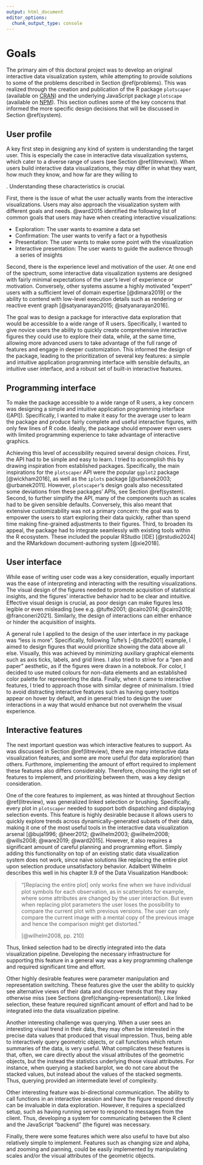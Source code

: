 ```yaml
---
output: html_document
editor_options: 
  chunk_output_type: console
---
```


# Goals {#goals}

The primary aim of this doctoral project was to develop an original interactive data visualization system, while attempting to provide solutions to some of the problems described in Section \@ref(problems). This was realized through the creation and publication of the R package `plotscaper` (available on [CRAN](https://cran.r-project.org/web/packages/plotscaper/index.html)) and the underlying JavaScript package `plotscape` (available on [NPM](https://www.npmjs.com/package/@abartonicek/plotscape)). This section outlines some of the key concerns that informed the more specific design decisions that will be discussed in Section \@ref(system).

## User profile

A key first step in designing any kind of system is understanding the target user. This is especially the case in interactive data visualization systems, which cater to a diverse range of users (see Section \@ref(litreview)). When users build interactive data visualizations, they may differ in what they want, how much they know, and how far are they willing to   

. Understanding these characteristics is crucial.

First, there is the issue of what the user actually wants from the interactive visualizations. Users may also approach the visualization system with different goals and needs. @ward2015 identified the following list of common goals that users may have when creating interactive visualizations:

- Exploration: The user wants to examine a data set
- Confirmation: The user wants to verify a fact or a hypothesis
- Presentation: The user wants to make some point with the visualization 
- Interactive presentation: The user wants to guide the audience through a series of insights

Second, there is the experience level and motivation of the user. At one end of the spectrum, some interactive data visualization systems are designed with fairly minimal expectations of the user's level of experience or motivation. Conversely, other systems assume a highly motivated "expert" users with a sufficient level of domain expertise [@dimara2019] or the ability to contend with low-level execution details such as rendering or reactive event graph [@satyanarayan2015; @satyanarayan2016]. 

The goal was to design a package for interactive data exploration that would be accessible to a wide range of R users. Specifically, I wanted to give novice users the ability to quickly create comprehensive interactive figures they could use to explore their data, while, at the same time, allowing more advanced users to take advantage of the full range of features and engage in deeper customization. This informed the design of the package, leading to the prioritization of several key features: a simple and intuitive application programming interface with sensible defaults, an intuitive user interface, and a robust set of built-in interactive features.

## Programming interface

To make the package accessible to a wide range of R users, a key concern was designing a simple and intuitive application programming interface ([API]). Specifically, I wanted to make it easy for the average user to learn the package and produce fairly complete and useful interactive figures, with only few lines of R code. Ideally, the package should empower even users with limited programming experience to take advantage of interactive graphics.

Achieving this level of accessibility required several design choices. First, the API had to be simple and easy to learn. I tried to accomplish this by drawing inspiration from established packages. Specifically, the main inspirations for the `plotscaper` API were the popular `ggplot2` package [@wickham2016], as well as the `iplots` package [@urbanek2003; @urbanek2011]. However, `plotscaper`'s design goals also necessitated some deviations from these packages' APIs, see Section \@ref(system). Second, to further simplify the API, many of the components such as scales had to be given sensible defaults. Conversely, this also meant that extensive customizability was not a primary concern: the goal was to empower the users to start exploring their data quickly, rather than spend time making fine-grained adjustments to their figures. Third, to broaden its appeal, the package had to integrate seamlessly with existing tools within the R ecosystem. These included the popular RStudio [IDE] [@rstudio2024] and the RMarkdown document-authoring system [@xie2018].    

## User interface

While ease of writing user code was a key consideration, equally important was the ease of interpreting and interacting with the resulting visualizations. The visual design of the figures needed to promote acquisition of statistical insights, and the figures' interactive behavior had to be clear and intuitive. Effective visual design is crucial, as poor design can make figures less legible or even misleading [see e.g. @tufte2001; @cairo2014; @cairo2019; @franconeri2021]. Similarly, the design of interactions can either enhance or hinder the acquisition of insights.

A general rule I applied to the design of the user interface in my package was "less is more". Specifically, following Tufte's [-@tufte2001] example, I aimed to design figures that would prioritize showing the data above all else. Visually, this was achieved by minimizing auxiliary graphical elements such as axis ticks, labels, and grid lines. I also tried to strive for a "pen and paper" aesthetic, as if the figures were drawn in a notebook. For color, I decided to use muted colours for non-data elements and an established color palette for representing the data. Finally, when it came to interactive features, I tried to approach those with similar degree of minimalism. I tried to avoid distracting interactive features such as having query tooltips appear on hover by default, and in general tried to design the user interactions in a way that would enhance but not overwhelm the visual experience.  

## Interactive features

The next important question was which interactive features to support. As was discussed in Section \@ref(litreview), there are many interactive data visualization features, and some are more useful (for data exploration) than others. Furthmore, implementing the amount of effort required to implement these features also differs considerably. Therefore, choosing the right set of features to implement, and prioritizing between them, was a key design consideration.

One of the core features to implement, as was hinted at throughout Section \@ref(litreview), was generalized linked selection or brushing. Specifically, every plot in `plotscaper` needed to support both dispatching and displaying selection events. This feature is highly desirable because it allows users to quickly explore trends across dynamically-generated subsets of their data, making it one of the most useful tools in the interactive data visualization arsenal [@buja1996; @heer2012; @wilhelm2003; @wilhelm2008; @wills2008; @ware2019; @ward2015]. However, it also requires a significant amount of careful planning and programming effort. Simply adding this functionality on top of an existing static data visualization system does not work, since naive solutions like replacing the entire plot upon selection produce unsatisfactory behavior. Adalbert Wilhelm describes this well in his chapter II.9 of the Data Visualization Handbook:

> "[Replacing the entire plot] only works ﬁne when we have individual plot symbols for each observation, as in scatterplots for example, where some attributes are changed by the user interaction. But even when replacing plot parameters the user loses the possibility to compare the current plot with previous versions. The
user can only compare the current image with a mental copy of the previous image and hence the comparison might get distorted."
>
> [@wilhelm2008, pp. 210]

Thus, linked selection had to be directly integrated into the data visualization pipeline. Developing the necessary infrastructure for supporting this feature in a general way was a key programming challenge and required significant time and effort.

Other highly desirable features were parameter manipulation and representation switching. These features give the user the ability to quickly see alternative views of their data and discover trends that they may otherwise miss (see Sections \@ref(changing-representation)). Like linked selection, these feature required significant amount of effort and had to be integrated into the data visualization pipeline.

Another interesting challenge was querying. When a user sees an interesting visual trend in their data, they may often be interested in the precise data values that produced that visual impression. Thus, being able to interactively query geometric objects, or call functions which return summaries of the data, is very useful. What complicates these features is that, often, we care directly about the visual attributes of the geometric objects, but the instead the statistics underlying those visual attributes. For instance, when querying a stacked barplot, we do not care about the stacked values, but instead about the values of the stacked segments. Thus, querying provided an intermediate level of complexity.

Other interesting feature was bi-directional communication. The ability to call functions in an interactive session and have the figure respond directly can be invaluable in data exploration. However, it requires a specialized setup, such as having running server to respond to messages from the client. Thus, developing a system for communicating between the R client and the JavaScript "backend" (the figure) was necessary.

Finally, there were some features which were also useful to have but also relatively simple to implement. Features such as changing size and alpha, and zooming and panning, could be easily implemented by manipulating scales and/or the visual attributes of the geometric objects. 

